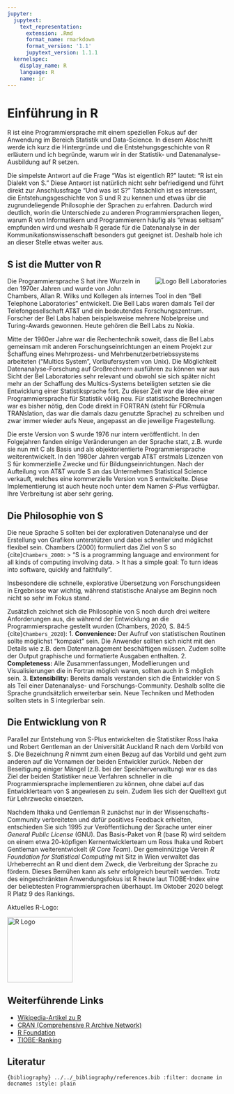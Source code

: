 ```yaml
---
jupyter:
  jupytext:
    text_representation:
      extension: .Rmd
      format_name: rmarkdown
      format_version: '1.1'
      jupytext_version: 1.1.1
  kernelspec:
    display_name: R
    language: R
    name: ir
---
```


# Einführung in R

R ist eine Programmiersprache mit einem speziellen Fokus auf der Anwendung im Bereich Statistik und 
Data-Science. In diesem Abschnitt werde ich kurz die Hintergründe und die Entstehungsgeschichte von
R erläutern und ich begründe, warum wir in der Statistik- und Datenanalyse-Ausbildung auf 
R setzen. 

Die simpelste Antwort auf die Frage "Was ist eigentlich R?" lautet: "R ist ein Dialekt von S." 
Diese Antwort ist natürlich nicht sehr befriedigend und führt direkt zur Anschlussfrage 
"Und was ist S?" Tatsächlich ist es interessant, die Entstehungsgeschichte von S und R zu kennen und 
etwas übr die zugrundeliegende Philosophie der Sprachen zu erfahren. 
Dadurch wird deutlich, worin die Unterschiede zu anderen Programmiersprachen liegen, warum
R von Informatikern und Programmierern häufig als "etwas seltsam" empfunden wird und weshalb R gerade 
für die Datenanalyse in der Kommunikationswissenschaft besonders gut geeignet ist.
Deshalb hole ich an dieser Stelle etwas weiter aus.


## S ist die Mutter von R

<img src="https://upload.wikimedia.org/wikipedia/en/e/e8/Bell_Labs_logo%2C_1984-1995.png" alt="Logo Bell Laboratories"  style="float: right;margin-left:15px;margin-bottom:15px">
Die Programmiersprache S hat ihre Wurzeln in den 1970er Jahren und wurde von John Chambers, 
Allan R. Wilks und Kollegen als internes Tool in den "Bell Telephone Laboratories" entwickelt.
Die Bell Labs waren damals Teil der Telefongesellschaft AT&T und ein bedeutendes Forschungszentrum. 
Forscher der Bel Labs haben beispielsweise mehrere Nobelpreise und Turing-Awards gewonnen. 
Heute gehören die Bell Labs zu Nokia.

Mitte der 1960er Jahre war die Rechentechnik soweit, dass die Bel Labs gemeinsam mit anderen 
Forschungseinrichtungen an einem Projekt zur Schaffung eines Mehrprozess- und Mehrbenutzerbetriebssystems arbeiteten ("Multics System", Vorläufersystem von Unix). 
Die Möglichkeit Datenanalyse-Forschung auf Großrechnern ausführen zu können war aus Sicht der Bel Laboratories sehr relevant und obwohl sie sich später nicht mehr an der Schaffung des Multics-Systems beteiligten setzten sie die Entwicklung einer Statistiksprache fort.
Zu dieser Zeit war die Idee einer Programmiersprache für Statistik völlig neu. 
Für statistische Berechnungen war es bisher nötig, den Code direkt in FORTRAN (steht für FORmula TRANslation, das war die damals dazu genutzte Sprache) zu schreiben und zwar immer wieder aufs Neue, angepasst an die jeweilige Fragestellung.

Die erste Version von S wurde 1976 nur intern veröffentlicht. In den Folgejahren fanden einige 
Veränderungen an der Sprache statt, z.B. wurde sie nun mit C als Basis und als objektorientierte 
Programmiersprache weiterentwickelt. In den 1980er Jahren vergab AT&T erstmals Lizenzen von S für 
kommerzielle Zwecke und für Bildungseinrichtungen. 
Nach der Aufteilung von AT&T wurde S an das Unternehmen Statistical Science verkauft, welches eine kommerzielle Version von S entwickelte. 
Diese Implementierung ist auch heute noch unter dem Namen *S-Plus* verfügbar.
Ihre Verbreitung ist aber sehr gering.


## Die Philosophie von S

Die neue Sprache S sollten bei der explorativen Datenanalyse und der Erstellung von Grafiken unterstützen 
und dabei schneller und möglichst flexibel sein. 
Chambers (2000) formuliert das Ziel von S so {cite}`Chambers_2000`: 
> “S is a programming language and environment for all kinds of computing involving data. 
> It has a simple goal: To turn ideas into software, quickly and faithfully”.

Insbesondere die schnelle, explorative Übersetzung von Forschungsideen in Ergebnisse war wichtig, während statistische Analyse am Beginn noch nicht so sehr im Fokus stand.

Zusätzlich zeichnet sich die Philosophie von S noch durch drei weitere Anforderungen aus, die 
während der Entwicklung an die Programmiersprache gestellt wurden (Chambers, 2020, S. 84:5 {cite}`Chambers_2020`):
1. **Convenience:** Der Aufruf von statistischen Routinen sollte möglichst "kompakt" sein. Die Anwender sollten sich nicht mit den Details wie z.B. dem Datenmanagement beschäftigen müssen. Zudem sollte der Output graphische und formatierte Ausgaben enthalten.
2. **Completeness:** Alle Zusammenfassungen, Modellierungen und Visualisierungen die in Fortran möglich 
waren, sollten auch in S möglich sein.
3. **Extensibility:** Bereits damals verstanden sich die Entwickler von S als Teil einer Datenanalyse- und 
Forschungs-Community. 
Deshalb sollte die Sprache grundsätzlich erweiterbar sein. Neue Techniken und Methoden sollten stets in S integrierbar sein.


## Die Entwicklung von R

Parallel zur Entstehung von S-Plus entwickelten die Statistiker Ross Ihaka und Robert Gentleman 
an der Universität Auckland R nach dem Vorbild von S. Die Bezeichnung *R* nimmt zum einen Bezug auf das Vorbild und geht zum anderen auf die Vornamen der beiden Entwickler zurück.
Neben der Beseitigung einiger Mängel (z.B. bei der Speicherverwaltung) war es das Ziel der beiden Statistiker neue Verfahren schneller in die Programmiersprache implementieren zu können, ohne dabei auf das Entwicklerteam von S angewiesen zu sein. 
Zudem lies sich der Quelltext gut für Lehrzwecke einsetzen. 

Nachdem Ithaka und Gentleman R zunächst nur in der Wissenschafts-Community verbreiteten und dafür 
positives Feedback erhielten, entschieden Sie sich 1995 zur Veröffentlichung der Sprache unter einer 
*General Public License* (GNU). 
Das Basis-Paket von R (base R) wird seitdem on einem etwa 20-köpfigen Kernentwicklerteam um Ross Ihaka und Robert 
Gentleman weiterentwickelt (*R Core Team*). 
Der gemeinnützige Verein *R Foundation for Statistical Computing* mit Sitz in Wien verwaltet das Urheberrecht an R 
und dient dem Zweck, die Verbreitung der Sprache zu fördern. 
Dieses Bemühen kann als sehr erfolgreich beurteilt werden.
Trotz des eingeschränkten Anwendungsfokus ist R heute laut TIOBE-Index eine der beliebtesten Programmiersprachen überhaupt. Im Oktober 2020 belegt R Platz 9 des Rankings.

Aktuelles R-Logo:

<img src="../../_static/img/rlogo.svg" alt="R Logo" style="width:150px">

## Weiterführende Links
- [Wikipedia-Artikel zu R](https://de.wikipedia.org/wiki/R_(Programmiersprache))
- [CRAN (Comprehensive R Archive Network)](https://cran.r-project.org/)
- [R Foundation](https://www.r-project.org/foundation/)
- [TIOBE-Ranking](https://www.tiobe.com/tiobe-index/)

## Literatur
```{bibliography} ../../_bibliography/references.bib
:filter: docname in docnames
:style: plain
```